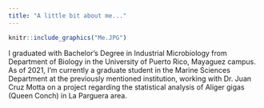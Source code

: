 ```yaml
---
title: "A little bit about me..."
---
```


```r
knitr::include_graphics("Me.JPG")
```

I graduated with Bachelor's Degree in Industrial Microbiology from Department of Biology in the University of Puerto Rico, Mayaguez campus. As of 2021, I'm currently a graduate student in the Marine Sciences Department at the previously mentioned institution, working with Dr. Juan Cruz Motta on a project regarding the statistical analysis of Aliger gigas (Queen Conch) in La Parguera area.

